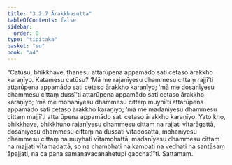 ```yaml
---
title: "3.2.7 Ārakkhasutta"
tableOfContents: false
sidebar:
  order: 8
type: "tipitaka"
basket: "su"
book: "a4"
---
```



<DynamicBreadcrumb />

<Division number="117" book="a4" bookNo="15" page="435">

<Paragraph number="771" book="a4">
“Catūsu, bhikkhave, ṭhānesu attarūpena appamādo sati cetaso ārakkho karaṇīyo. Katamesu catūsu? ‘Mā me rajanīyesu dhammesu cittaṃ rajjī’ti attarūpena appamādo sati cetaso ārakkho karaṇīyo; ‘mā me dosanīyesu dhammesu cittaṃ dussī’ti attarūpena appamādo sati cetaso ārakkho karaṇīyo; ‘mā me mohanīyesu dhammesu cittaṃ muyhī’ti attarūpena appamādo sati cetaso ārakkho karaṇīyo; ‘mā me madanīyesu dhammesu cittaṃ majjī’ti attarūpena appamādo sati cetaso ārakkho karaṇīyo.
</Paragraph>

<Paragraph number="772" book="a4">
Yato kho, bhikkhave, bhikkhuno rajanīyesu dhammesu cittaṃ na rajjati vītarāgattā, dosanīyesu dhammesu cittaṃ na dussati vītadosattā, mohanīyesu dhammesu cittaṃ na muyhati vītamohattā, madanīyesu dhammesu cittaṃ na majjati vītamadattā, so na chambhati na kampati na vedhati na santāsaṃ āpajjati, na ca pana samaṇavacanahetupi gacchatī”ti.

</Paragraph>
</Division>

<Paragraph number="773" type="center" book="a4">
Sattamaṃ.
</Paragraph>